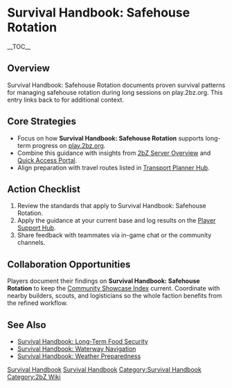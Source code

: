 {{Short description|Survival Handbook: Safehouse Rotation documents proven survival patterns for managing safehouse rotation during long sessions on play}}
= Survival Handbook: Safehouse Rotation =
{{2bZ Navbox}}
__TOC__

== Overview ==
Survival Handbook: Safehouse Rotation documents proven survival patterns for managing
safehouse rotation during long sessions on play.2bz.org. This entry links back to
[[Category:Survival Handbook|Survival Handbook]] for additional context.

== Core Strategies ==
* Focus on how '''Survival Handbook: Safehouse Rotation''' supports long-term progress on [[play.2bz.org]].
* Combine this guidance with insights from [[2bZ Server Overview]] and [[Quick Access Portal]].
* Align preparation with travel routes listed in [[Transport Planner Hub]].

== Action Checklist ==
# Review the [[Category:Survival Handbook|Survival Handbook]] standards that apply to Survival Handbook: Safehouse Rotation.
# Apply the guidance at your current base and log results on the [[Player Support Hub]].
# Share feedback with teammates via in-game chat or the community channels.

== Collaboration Opportunities ==
Players document their findings on '''Survival Handbook: Safehouse Rotation''' to keep the
[[Community Showcase Index]] current. Coordinate with nearby builders, scouts, and
logisticians so the whole faction benefits from the refined workflow.

== See Also ==
* [[Survival Handbook: Long-Term Food Security]]
* [[Survival Handbook: Waterway Navigation]]
* [[Survival Handbook: Weather Preparedness]]

[[Category:Survival Handbook]]
[[Category:2bZ Wiki]]
